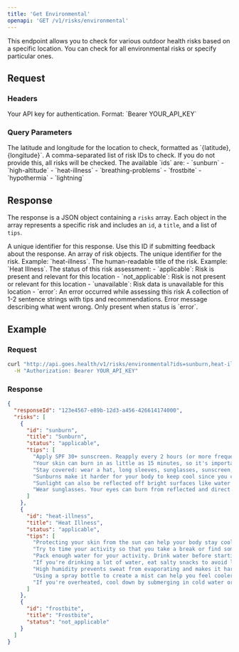 ```yaml
---
title: 'Get Environmental'
openapi: 'GET /v1/risks/environmental'
---
```


This endpoint allows you to check for various outdoor health risks based on a specific location. You can check for all environmental risks or specify particular ones.

## Request

### Headers

<ParamField header="Authorization" type="string" required>
  Your API key for authentication. Format: `Bearer YOUR_API_KEY`
</ParamField>

### Query Parameters

<ParamField query="location" type="string" required>
  The latitude and longitude for the location to check, formatted as `{latitude},{longitude}`.
</ParamField>

<ParamField query="ids" type="string">
  A comma-separated list of risk IDs to check. If you do not provide this, all risks will be checked.
  The available `ids` are:
  - `sunburn`
  - `high-altitude`
  - `heat-illness`
  - `breathing-problems`
  - `frostbite`
  - `hypothermia`
  - `lightning`
</ParamField>

## Response

The response is a JSON object containing a `risks` array. Each object in the array represents a specific risk and includes an `id`, a `title`, and a list of `tips`.

<ResponseField name="responseId" type="string">
  A unique identifier for this response. Use this ID if submitting feedback about the response.
</ResponseField>

<ResponseField name="risks" type="array">
  An array of risk objects.
  <Expandable title="child attributes">
    <ResponseField name="id" type="string">
      The unique identifier for the risk. Example: `heat-illness`.
    </ResponseField>
    <ResponseField name="title" type="string">
      The human-readable title of the risk. Example: `Heat Illness`.
    </ResponseField>
    <ResponseField name="status" type="enum">
      The status of this risk assessment:
      - `applicable`: Risk is present and relevant for this location
      - `not_applicable`: Risk is not present or relevant for this location  
      - `unavailable`: Risk data is unavailable for this location
      - `error`: An error occurred while assessing this risk
    </ResponseField>
    <ResponseField name="tips" type="array">
      A collection of 1-2 sentence strings with tips and recommendations.
    </ResponseField>
    <ResponseField name="error" type="string">
      Error message describing what went wrong. Only present when status is `error`.
    </ResponseField>
  </Expandable>
</ResponseField>


## Example

### Request

```bash
curl "http://api.goes.health/v1/risks/environmental?ids=sunburn,heat-illness,frostbite&location=34.0522,-118.2437" \
  -H "Authorization: Bearer YOUR_API_KEY"
```

### Response

```json
{
  "responseId": "123e4567-e89b-12d3-a456-426614174000",
  "risks": [
    {
      "id": "sunburn",
      "title": "Sunburn",
      "status": "applicable",
      "tips": [
        "Apply SPF 30+ sunscreen. Reapply every 2 hours (or more frequently depending on your personal history with sunburns or if you're sweating).",
        "Your skin can burn in as little as 15 minutes, so it's important to protect your skin.",
        "Stay covered: wear a hat, long sleeves, sunglasses, sunscreen, or SPF-treated clothes",
        "Sunburns make it harder for your body to keep cool since you cannot sweat as effectively through burnt skin.",
        "Sunlight can also be reflected off bright surfaces like water or snow to give you a sunburn.",
        "Wear sunglasses. Your eyes can burn from reflected and direct light."
      ]
    },
    {
      "id": "heat-illness",
      "title": "Heat Illness",
      "status": "applicable",
      "tips": [
        "Protecting your skin from the sun can help your body stay cool. Wear light and loose layers, a hat, sunglasses, and sunscreen.",
        "Try to time your activity so that you take a break or find some shade during the hottest part of the day.",
        "Pack enough water for your activity. Drink water before starting an activity so you start out hydrated. Drink when you are thirsty.",
        "If you're drinking a lot of water, eat salty snacks to avoid low salt levels and overhydration.",
        "High humidity prevents sweat from evaporating and makes it harder to cool down. You will feel hotter on more humid days.",
        "Using a spray bottle to create a mist can help you feel cooler because of increased evaporative cooling.",
        "If you're overheated, cool down by submerging in cold water or dousing your hands, cheeks, and clothes in cold water."
      ]
    },
    {
      "id": "frostbite",
      "title": "Frostbite",
      "status": "not_applicable"
    }
  ]
}
```